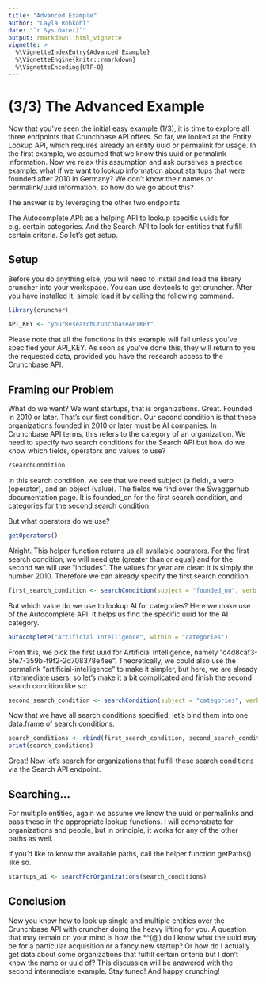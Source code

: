 ```yaml
---
title: "Advanced Example"
author: "Layla Rohkohl"
date: "`r Sys.Date()`"
output: rmarkdown::html_vignette
vignette: >
  %\VignetteIndexEntry{Advanced Example}
  %\VignetteEngine{knitr::rmarkdown}
  %\VignetteEncoding{UTF-8}
---
```


# (3/3) The Advanced Example

Now that you've seen the initial easy example (1/3), it is time to explore all three endpoints that Crunchbase API offers. So far, we looked at the Entity Lookup API, which requires already an entity uuid or permalink for usage. In the first example, we assumed that we know this uuid or permalink information. Now we relax this assumption and ask ourselves a practice example: what if we want to lookup information about startups that were founded after 2010 in Germany? We don't know their names or permalink/uuid information, so how do we go about this?

The answer is by leveraging the other two endpoints.

The Autocomplete API: as a helping API to lookup specific uuids for e.g. certain categories. And the Search API to look for entities that fulfill certain criteria. So let's get setup.


## Setup

Before you do anything else, you will need to install and load the library cruncher into your workspace. You can use devtools to get cruncher. After you have installed it, simple load it by calling the following command.

```r
library(cruncher)

API_KEY <- "yourResearchCrunchbaseAPIKEY"
```

Please note that all the functions in this example will fail unless you've specified your API_KEY. As soon as you've done this, they will return to you the requested data, provided you have the research access to the Crunchbase API.

## Framing our Problem

What do we want? We want startups, that is organizations. Great. Founded in 2010 or later. That's our first condition. Our second condition is that these organizations founded in 2010 or later must be AI companies. In Crunchbase API terms, this refers to the category of an organization. We need to specify two search conditions for the Search API but how do we know which fields, operators and values to use?

```r
?searchCondition
```

In this search condition, we see that we need subject (a field), a verb (operator), and an object (value). The fields we find over the Swaggerhub documentation page. It is founded_on for the first search condition, and categories for the second search condition.

But what operators do we use?

```r
getOperators()
```

Alright. This helper function returns us all available operators. For the first search condition, we will need gte (greater than or equal) and for the second we will use "includes". The values for year are clear: it is simply the number 2010. Therefore we can already specify the first search condition.

```r
first_search_condition <- searchCondition(subject = "founded_on", verb = "gte", object = 2010)
```

But which value do we use to lookup AI for categories? Here we make use of the Autocomplete API. It helps us find the specific uuid for the AI category.

```r
autocomplete("Artificial Intelligence", within = "categories")
```


From this, we pick the first uuid for Artificial Intelligence, namely "c4d8caf3-5fe7-359b-f9f2-2d708378e4ee". Theoretically, we could also use the permalink "artificial-intelligence" to make it simpler, but here, we are already intermediate users, so let's make it a bit complicated and finish the second search condition like so: 

```r
second_search_condition <- searchCondition(subject = "categories", verb = "includes", object = "c4d8caf3-5fe7-359b-f9f2-2d708378e4ee")
```

Now that we have all search conditions specified, let's bind them into one data.frame of search conditions.

```r
search_conditions <- rbind(first_search_condition, second_search_condition) 
print(search_conditions)
```

Great! Now let's search for organizations that fulfill these search conditions via the Search API endpoint.

## Searching...

For multiple entities, again we assume we know the uuid or permalinks and pass these in the appropriate lookup functions. I will demonstrate for organizations and people, but in principle, it works for any of the other paths as well.

If you'd like to know the available paths, call the helper function getPaths() like so.

```r
startups_ai <- searchForOrganizations(search_conditions)
```



## Conclusion

Now you know how to look up single and multiple entities over the Crunchbase API with cruncher doing the heavy lifting for you. A question that may remain on your mind is how the *^(@) do I know what the uuid may be for a particular acquisition or a fancy new startup? Or how do I actually get data about some organizations that fulfill certain criteria but I don't know the name or uuid of? This discussion will be answered with the second intermediate example. Stay tuned! And happy crunching!



